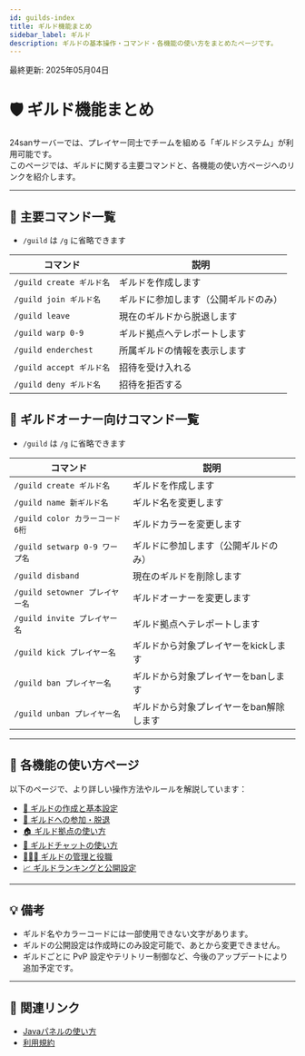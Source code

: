 ```yaml
---
id: guilds-index
title: ギルド機能まとめ
sidebar_label: ギルド
description: ギルドの基本操作・コマンド・各機能の使い方をまとめたページです。
---
```


最終更新: 2025年05月04日

# 🛡️ ギルド機能まとめ

24sanサーバーでは、プレイヤー同士でチームを組める「ギルドシステム」が利用可能です。  
このページでは、ギルドに関する主要コマンドと、各機能の使い方ページへのリンクを紹介します。

---

## 📘 主要コマンド一覧

- `/guild` は `/g` に省略できます

| コマンド | 説明 |
|---------|------|
| `/guild create ギルド名` | ギルドを作成します |
| `/guild join ギルド名` | ギルドに参加します（公開ギルドのみ） |
| `/guild leave` | 現在のギルドから脱退します |
| `/guild warp 0-9` | ギルド拠点へテレポートします |
| `/guild enderchest` | 所属ギルドの情報を表示します |
| `/guild accept ギルド名` | 招待を受け入れる |
| `/guild deny ギルド名` | 招待を拒否する |

## 📘 ギルドオーナー向けコマンド一覧

- `/guild` は `/g` に省略できます

| コマンド | 説明 |
|---------|------|
| `/guild create ギルド名` | ギルドを作成します |
| `/guild name 新ギルド名` | ギルド名を変更します |
| `/guild color カラーコード6桁` | ギルドカラーを変更します |
| `/guild setwarp 0-9 ワープ名` | ギルドに参加します（公開ギルドのみ） |
| `/guild disband` | 現在のギルドを削除します |
| `/guild setowner プレイヤー名` | ギルドオーナーを変更します |
| `/guild invite プレイヤー名` | ギルド拠点へテレポートします |
| `/guild kick プレイヤー名` | ギルドから対象プレイヤーをkickします |
| `/guild ban プレイヤー名` | ギルドから対象プレイヤーをbanします |
| `/guild unban プレイヤー名` | ギルドから対象プレイヤーをban解除します |



---

## 📂 各機能の使い方ページ

以下のページで、より詳しい操作方法やルールを解説しています：

- [🎨 ギルドの作成と基本設定](/guilds/create)
- [🤝 ギルドへの参加・脱退](/guilds/join-leave)
- [🏠 ギルド拠点の使い方](/guilds/home)
- [💬 ギルドチャットの使い方](/guilds/chat)
- [🧑‍🤝‍🧑 ギルドの管理と役職](/guilds/manage)
- [📈 ギルドランキングと公開設定](/guilds/public-ranking)

---

## 💡 備考

- ギルド名やカラーコードには一部使用できない文字があります。
- ギルドの公開設定は作成時にのみ設定可能で、あとから変更できません。
- ギルドごとに PvP 設定やテリトリー制御など、今後のアップデートにより追加予定です。

---

## 🔗 関連リンク

- [Javaパネルの使い方](/panel/java-panels)
- [利用規約](/docs/rules/terms_of_use)

